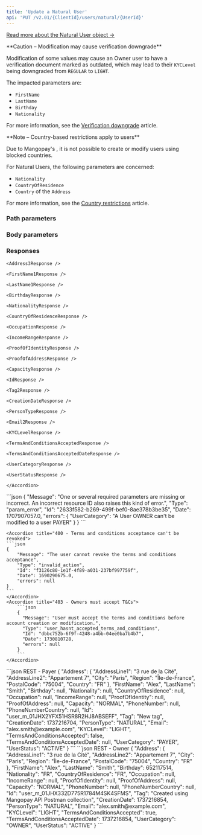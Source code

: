 ```yaml
---
title: 'Update a Natural User'  
api: 'PUT /v2.01/{ClientId}/users/natural/{UserId}'  
---
```





  
[Read more about the Natural User object →](/api-reference/users/natural-user-object)

<Warning>  
**Caution – Modification may cause verification downgrade** 
  
Modification of some values may cause an Owner user to have a verification document marked as outdated, which may lead to their `KYCLevel` being downgraded from `REGULAR` to `LIGHT`.   

The impacted parameters are:  
- `FirstName`  
- `LastName`  
- `Birthday`  
- `Nationality`  

For more information, see the <a href="/guides/users/verification/downgrade">Verification downgrade</a> article.
</Warning>  

<Note>  
**Note – Country-based restrictions apply to users** 
  
Due to Mangopay's <Aml content="AML rules" />, it is not possible to create or modify users using blocked countries.  

For Natural Users, the following parameters are concerned:  
- `Nationality`  
- `CountryOfResidence`  
- `Country` of the `Address`  

For more information, see the <a href="/guides/users/country-restrictions">Country restrictions</a> article.  
</Note>  

### Path parameters  

<UserId />  

### Body parameters  

<UserCategory />  

<TermsAndConditionsAccepted />  

<FirstName5 />  

<LastName5 />  

<Email6 />  

<Birthday />  

<Nationality />  

<CountryOfResidence />  

<Address3 />  

<Occupation />  

<IncomeRange />  

<Tag3 />  

### Responses  

<AccordionGroup>
    <Accordion title="200">  

    <Address3Response />  

    <FirstName1Response />  

    <LastName1Response />  

    <BirthdayResponse />  

    <NationalityResponse />  

    <CountryOfResidenceResponse />  

    <OccupationResponse />  

    <IncomeRangeResponse />  

    <ProofOfIdentityResponse />  

    <ProofOfAddressResponse />  

    <CapacityResponse />  

    <IdResponse />  

    <Tag2Response />  

    <CreationDateResponse />  

    <PersonTypeResponse />  

    <Email2Response />  

    <KYCLevelResponse />  

    <TermsAndConditionsAcceptedResponse />  

    <TermsAndConditionsAcceptedDateResponse />  

    <UserCategoryResponse />  

    <UserStatusResponse />

    </Accordion>

</AccordionGroup> 

<AccordionGroup>  
    <Accordion title="400 - Owner can't become Payer">
    ```json 
    {
        "Message": "One or several required parameters are missing or incorrect. An incorrect resource ID also raises this kind of error.",
        "Type": "param_error",
        "Id": "2633f582-b269-499f-bef0-8ae378b3be35",
        "Date": 1707907057.0,
        "errors": {
            "UserCategory": "A User OWNER can't be modified to a user PAYER"
        }
    }  
    ```  
    </Accordion>

    <Accordion title="400 - Terms and conditions acceptance can't be revoked">
    ```json 
    {
        "Message": "The user cannot revoke the terms and conditions acceptance",
        "Type": "invalid_action",
        "Id": "f3126c80-1e1f-4f89-a031-237bf997759f",
        "Date": 1690290675.0,
        "errors": null
    }  
    ```  
    </Accordion>
    <Accordion title="403 - Owners must accept T&Cs">
        ```json 
        {
          "Message": "User must accept the terms and conditions before account creation or modification.",
          "Type": "user_hasnt_accepted_terms_and_conditions",
          "Id": "dbbc752b-6f9f-4248-a4bb-04ee0ba7b4b7",
          "Date": 1730810728,
          "errors": null
        }  
        ```
    </Accordion>
</AccordionGroup>  

<ResponseExample>  
```json REST - Payer
{
    "Address": {
        "AddressLine1": "3 rue de la Cité",
        "AddressLine2": "Appartement 7",
        "City": "Paris",
        "Region": "Île-de-France",
        "PostalCode": "75004",
        "Country": "FR"
    },
    "FirstName": "Alex",
    "LastName": "Smith",
    "Birthday": null,
    "Nationality": null,
    "CountryOfResidence": null,
    "Occupation": null,
    "IncomeRange": null,
    "ProofOfIdentity": null,
    "ProofOfAddress": null,
    "Capacity": "NORMAL",
    "PhoneNumber": null,
    "PhoneNumberCountry": null,
    "Id": "user_m_01JHX2YFX51HSR8R2HJ8ABSEFF",
    "Tag": "New tag",
    "CreationDate": 1737216704,
    "PersonType": "NATURAL",
    "Email": "alex.smith@example.com",
    "KYCLevel": "LIGHT",
    "TermsAndConditionsAccepted": false,
    "TermsAndConditionsAcceptedDate": null,
    "UserCategory": "PAYER",
    "UserStatus": "ACTIVE"
}
```
```json REST - Owner
{
    "Address": {
        "AddressLine1": "3 rue de la Cité",
        "AddressLine2": "Appartement 7",
        "City": "Paris",
        "Region": "Île-de-France",
        "PostalCode": "75004",
        "Country": "FR"
    },
    "FirstName": "Alex",
    "LastName": "Smith",
    "Birthday": 652117514,
    "Nationality": "FR",
    "CountryOfResidence": "FR",
    "Occupation": null,
    "IncomeRange": null,
    "ProofOfIdentity": null,
    "ProofOfAddress": null,
    "Capacity": "NORMAL",
    "PhoneNumber": null,
    "PhoneNumberCountry": null,
    "Id": "user_m_01JHX332D775R1784M4SK4SFMS",
    "Tag": "Created using Mangopay API Postman collection",
    "CreationDate": 1737216854,
    "PersonType": "NATURAL",
    "Email": "alex.smith@example.com",
    "KYCLevel": "LIGHT",
    "TermsAndConditionsAccepted": true,
    "TermsAndConditionsAcceptedDate": 1737216854,
    "UserCategory": "OWNER",
    "UserStatus": "ACTIVE"
}
```
</ResponseExample>  

<RequestExample> 
    <RestUpdateNaturalUserPayer />
    <RestUpdateNaturalUserOwner />
    <PhpUpdateNaturalUser />
    <NodeUpdateNaturalUser />
    <RubyUpdateNaturalUser />
    <JavaUpdateNaturalUser />
    <PythonUpdateNaturalUser />
    <NetUpdateNaturalUser />
</RequestExample>